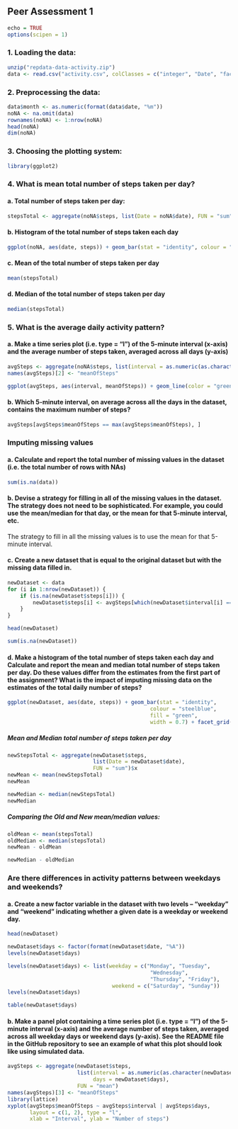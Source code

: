 ## Peer Assessment 1

```r
echo = TRUE
options(scipen = 1)
```

### 1. Loading the data:
```r
unzip("repdata-data-activity.zip")
data <- read.csv("activity.csv", colClasses = c("integer", "Date", "factor"))
```

### 2. Preprocessing the data:
```r
data$month <- as.numeric(format(data$date, "%m"))
noNA <- na.omit(data)
rownames(noNA) <- 1:nrow(noNA)
head(noNA)
dim(noNA)
```

### 3. Choosing the plotting system:
```r
library(ggplot2)
```

### 4. What is mean total number of steps taken per day?
#### a. Total number of steps taken per day:
```r
stepsTotal <- aggregate(noNA$steps, list(Date = noNA$date), FUN = "sum")$x
```
#### b. Histogram of the total number of steps taken each day
```r
ggplot(noNA, aes(date, steps)) + geom_bar(stat = "identity", colour = "steelblue", fill = "green", width = 0.7) + facet_grid(. ~ month, scales = "free") + labs(title = "Histogram of the total number of steps taken each day", x = "Date", y = "Total number of steps")
```

#### c. Mean of the total number of steps taken per day
```r
mean(stepsTotal)
```

#### d. Median of the total number of steps taken per day
```r
median(stepsTotal)
```

### 5. What is the average daily activity pattern?

#### a. Make a time series plot (i.e. type = "l") of the 5-minute interval (x-axis) and the average number of steps taken, averaged across all days (y-axis)
```r
avgSteps <- aggregate(noNA$steps, list(interval = as.numeric(as.character(noNA$interval))), FUN = "mean")
names(avgSteps)[2] <- "meanOfSteps"

ggplot(avgSteps, aes(interval, meanOfSteps)) + geom_line(color = "green", size = 0.8) + labs(title = "Time Series Plot of the 5-minute Interval", x = "5-minute intervals", y = "Average number of steps taken")

```

#### b. Which 5-minute interval, on average across all the days in the dataset, contains the maximum number of steps?
```r
avgSteps[avgSteps$meanOfSteps == max(avgSteps$meanOfSteps), ]
```

### Imputing missing values

#### a. Calculate and report the total number of missing values in the dataset (i.e. the total number of rows with NAs)
```r
sum(is.na(data))
```

#### b. Devise a strategy for filling in all of the missing values in the dataset. The strategy does not need to be sophisticated. For example, you could use the mean/median for that day, or the mean for that 5-minute interval, etc.

The strategy to fill in all the missing values is to use the mean for that 5-minute interval.

#### c. Create a new dataset that is equal to the original dataset but with the missing data filled in.

```r
newDataset <- data 
for (i in 1:nrow(newDataset)) {
    if (is.na(newDataset$steps[i])) {
        newDataset$steps[i] <- avgSteps[which(newDataset$interval[i] == avgSteps$interval), ]$meanOfSteps
    }
}

head(newDataset)

sum(is.na(newDataset))
```

#### d. Make a histogram of the total number of steps taken each day and Calculate and report the mean and median total number of steps taken per day. Do these values differ from the estimates from the first part of the assignment? What is the impact of imputing missing data on the estimates of the total daily number of steps?
```r
ggplot(newDataset, aes(date, steps)) + geom_bar(stat = "identity",
                                             colour = "steelblue",
                                             fill = "green",
                                             width = 0.7) + facet_grid(. ~ month, scales = "free") + labs(title = "Histogram of total number of steps taken each day with no data missing", x = "Date", y = "Total number of steps")
```

##### Mean and Median total number of steps taken per day
```r
newStepsTotal <- aggregate(newDataset$steps, 
                           list(Date = newDataset$date), 
                           FUN = "sum")$x
newMean <- mean(newStepsTotal)
newMean

newMedian <- median(newStepsTotal)
newMedian
```

##### Comparing the Old and New mean/median values:
```r
oldMean <- mean(stepsTotal)
oldMedian <- median(stepsTotal)
newMean - oldMean

newMedian - oldMedian
```
### Are there differences in activity patterns between weekdays and weekends?

#### a. Create a new factor variable in the dataset with two levels – “weekday” and “weekend” indicating whether a given date is a weekday or weekend day.
```r
head(newDataset)

newDataset$days <- factor(format(newDataset$date, "%A"))
levels(newDataset$days)

levels(newDataset$days) <- list(weekday = c("Monday", "Tuesday",
                                             "Wednesday", 
                                             "Thursday", "Friday"),
                                 weekend = c("Saturday", "Sunday"))
levels(newDataset$days)

table(newDataset$days)
```

#### b. Make a panel plot containing a time series plot (i.e. type = "l") of the 5-minute interval (x-axis) and the average number of steps taken, averaged across all weekday days or weekend days (y-axis). See the README file in the GitHub repository to see an example of what this plot should look like using simulated data.
```r
avgSteps <- aggregate(newDataset$steps, 
                      list(interval = as.numeric(as.character(newDataset$interval)), 
                           days = newDataset$days),
                      FUN = "mean")
names(avgSteps)[3] <- "meanOfSteps"
library(lattice)
xyplot(avgSteps$meanOfSteps ~ avgSteps$interval | avgSteps$days, 
       layout = c(1, 2), type = "l", 
       xlab = "Interval", ylab = "Number of steps")
```


